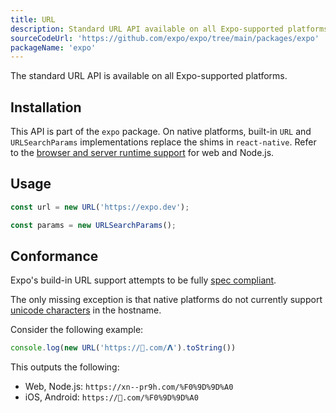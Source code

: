```yaml
---
title: URL
description: Standard URL API available on all Expo-supported platforms. 
sourceCodeUrl: 'https://github.com/expo/expo/tree/main/packages/expo'
packageName: 'expo'
---
```



The standard URL API is available on all Expo-supported platforms.

<PlatformsSection android emulator ios simulator web />

## Installation

This API is part of the `expo` package. On native platforms, built-in `URL` and `URLSearchParams` implementations replace the shims in `react-native`. Refer to the [browser and server runtime support](https://caniuse.com/url) for web and Node.js.

## Usage

```js
const url = new URL('https://expo.dev');

const params = new URLSearchParams();
```

## Conformance

Expo's build-in URL support attempts to be fully [spec compliant](https://developer.mozilla.org/en-US/docs/Web/API/URL). 

The only missing exception is that native platforms do not currently support [unicode characters](https://unicode.org/reports/tr46/) in the hostname. 

Consider the following example:

```js
console.log(new URL('https://🥓.com/𝝠').toString())
```

This outputs the following:
- Web, Node.js: `https://xn--pr9h.com/%F0%9D%9D%A0`
- iOS, Android: `https://🥓.com/%F0%9D%9D%A0`


